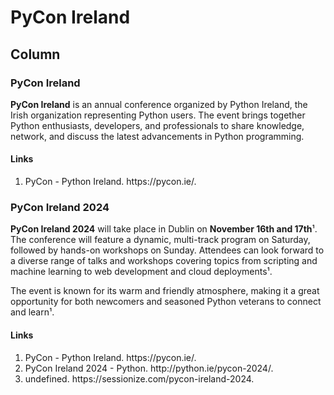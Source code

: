 PyCon Ireland {data-navmenu="Conferences"}
===========================================

Column {.tabset}
--------------------


### PyCon Ireland

**PyCon Ireland** is an annual conference organized by Python Ireland, the Irish organization representing Python users. The event brings together Python enthusiasts, developers, and professionals to share knowledge, network, and discuss the latest advancements in Python programming.

#### Links

1. PyCon - Python Ireland. https://pycon.ie/.

### PyCon Ireland 2024
**PyCon Ireland 2024** will take place in Dublin on **November 16th and 17th**¹. The conference will feature a dynamic, multi-track program on Saturday, followed by hands-on workshops on Sunday. Attendees can look forward to a diverse range of talks and workshops covering topics from scripting and machine learning to web development and cloud deployments¹.

The event is known for its warm and friendly atmosphere, making it a great opportunity for both newcomers and seasoned Python veterans to connect and learn¹.


#### Links

1. PyCon - Python Ireland. https://pycon.ie/.
2. PyCon Ireland 2024 - Python. http://python.ie/pycon-2024/.
3. undefined. https://sessionize.com/pycon-ireland-2024.